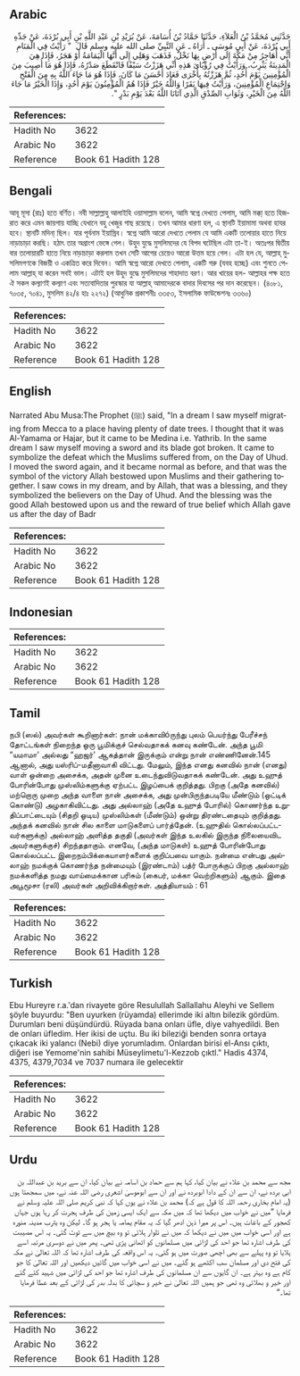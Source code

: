 ## Arabic


<div dir="rtl" lang="ar" style={{fontSize:'larger',backgroundColor:'#f8f9fa',padding:20}}>
حَدَّثَنِي مُحَمَّدُ بْنُ الْعَلاَءِ، حَدَّثَنَا حَمَّادُ بْنُ أُسَامَةَ، عَنْ بُرَيْدِ بْنِ عَبْدِ اللَّهِ بْنِ أَبِي بُرْدَةَ، عَنْ جَدِّهِ أَبِي بُرْدَةَ، عَنْ أَبِي مُوسَى ـ أُرَاهُ ـ عَنِ النَّبِيِّ صلى الله عليه وسلم قَالَ ‏ "‏ رَأَيْتُ فِي الْمَنَامِ أَنِّي أُهَاجِرُ مِنْ مَكَّةَ إِلَى أَرْضٍ بِهَا نَخْلٌ، فَذَهَبَ وَهَلِي إِلَى أَنَّهَا الْيَمَامَةُ أَوْ هَجَرُ، فَإِذَا هِيَ الْمَدِينَةُ يَثْرِبُ، وَرَأَيْتُ فِي رُؤْيَاىَ هَذِهِ أَنِّي هَزَزْتُ سَيْفًا فَانْقَطَعَ صَدْرُهُ، فَإِذَا هُوَ مَا أُصِيبَ مِنَ الْمُؤْمِنِينَ يَوْمَ أُحُدٍ، ثُمَّ هَزَزْتُهُ بِأُخْرَى فَعَادَ أَحْسَنَ مَا كَانَ، فَإِذَا هُوَ مَا جَاءَ اللَّهُ بِهِ مِنَ الْفَتْحِ وَاجْتِمَاعِ الْمُؤْمِنِينَ، وَرَأَيْتُ فِيهَا بَقَرًا وَاللَّهُ خَيْرٌ فَإِذَا هُمُ الْمُؤْمِنُونَ يَوْمَ أُحُدٍ، وَإِذَا الْخَيْرُ مَا جَاءَ اللَّهُ مِنَ الْخَيْرِ، وَثَوَابِ الصِّدْقِ الَّذِي آتَانَا اللَّهُ بَعْدَ يَوْمِ بَدْرٍ ‏"‏‏.‏
</div>
<div style={{backgroundColor:'#f8f9fa',padding:20, marginBottom: 10}}><table> <thead> <tr> <th>References:</th> <th></th> </tr> </thead> <tbody><tr><td>Hadith No</td><td>3622</td></tr><tr><td>Arabic No</td><td>3622</td></tr><tr><td>Reference</td><td>Book 61 Hadith 128</td></tr></tbody></table></div>

## Bengali


<div dir="ltr" lang="bn" style={{fontSize:'larger',backgroundColor:'#f8f9fa',padding:20}}>
আবূ মূসা (রাঃ) হতে বর্ণিত। নবী সাল্লাল্লাহু আলাইহি ওয়াসাল্লাম বলেন, আমি স্বপ্নে দেখতে পেলাম, আমি মক্কা্ হতে হিজরাত করে এমন জায়গায় যাচ্ছি যেখানে বহু খেজুর গাছ রয়েছে। তখন আমার ধারণা হল, এ স্থানটি ইয়ামামা অথবা হাযর হবে। স্থানটি মদিনা্ ছিল। যার পূর্বনাম ইয়াস্রিব। স্বপ্নে আমি আরো দেখতে পেলাম যে আমি একটি তলোয়ার হাতে নিয়ে নাড়াচাড়া করছি। হঠাৎ তার অগ্রাংশ ভেঙ্গে গেল। উহুদ যুদ্ধে মুসলিমদের যে বিপদ ঘটেছিল এটা তা-ই। অতঃপর দ্বিতীয় বার তলোয়ারটি হাতে নিয়ে নাড়াচাড়া করলাম তখন সেটি আগের চেয়েও আরো উত্তম হয়ে গেল। এটা হল যে, আল্লাহ্ মুসলিমগণকে বিজয়ী ও একত্রিত করে দিবেন। আমি স্বপ্নে আরো দেখতে পেলাম, একটি গরু (যবহ হচ্ছে) এবং শুনতে পেলাম আল্লাহ্ যা করেন সবই ভাল। এটাই হল উহুদ যুদ্ধে মুসলিমদের শাহাদাত বরণ। আর খায়ের হল- আল্লাহর পক্ষ হতে ঐ সকল কল্যাণই কল্যাণ এবং সত্যবাদিতার পুরস্কার যা আল্লাহ্ আমাদেরকে বাদার দিবসের পর দান করেছেন। (৪০৮১, ৭০৩৫, ৭০৪১, মুসলিম ৪২/৪ হাঃ ২২৭২) (আধুনিক প্রকাশনীঃ ৩৩৫৩, ইসলামিক ফাউন্ডেশনঃ ৩৩৬০)
</div>
<div style={{backgroundColor:'#f8f9fa',padding:20, marginBottom: 10}}><table> <thead> <tr> <th>References:</th> <th></th> </tr> </thead> <tbody><tr><td>Hadith No</td><td>3622</td></tr><tr><td>Arabic No</td><td>3622</td></tr><tr><td>Reference</td><td>Book 61 Hadith 128</td></tr></tbody></table></div>

## English


<div dir="ltr" lang="en" style={{fontSize:'larger',backgroundColor:'#f8f9fa',padding:20}}>
Narrated Abu Musa:The Prophet (ﷺ) said, "In a dream I saw myself migrating from Mecca to a place having plenty of date trees. I thought that it was Al-Yamama or Hajar, but it came to be Medina i.e. Yathrib. In the same dream I saw myself moving a sword and its blade got broken. It came to symbolize the defeat which the Muslims suffered from, on the Day of Uhud. I moved the sword again, and it became normal as before, and that was the symbol of the victory Allah bestowed upon Muslims and their gathering together. I saw cows in my dream, and by Allah, that was a blessing, and they symbolized the believers on the Day of Uhud. And the blessing was the good Allah bestowed upon us and the reward of true belief which Allah gave us after the day of Badr
</div>
<div style={{backgroundColor:'#f8f9fa',padding:20, marginBottom: 10}}><table> <thead> <tr> <th>References:</th> <th></th> </tr> </thead> <tbody><tr><td>Hadith No</td><td>3622</td></tr><tr><td>Arabic No</td><td>3622</td></tr><tr><td>Reference</td><td>Book 61 Hadith 128</td></tr></tbody></table></div>

## Indonesian


<div dir="ltr" lang="id" style={{fontSize:'larger',backgroundColor:'#f8f9fa',padding:20}}>

</div>
<div style={{backgroundColor:'#f8f9fa',padding:20, marginBottom: 10}}><table> <thead> <tr> <th>References:</th> <th></th> </tr> </thead> <tbody><tr><td>Hadith No</td><td>3622</td></tr><tr><td>Arabic No</td><td>3622</td></tr><tr><td>Reference</td><td>Book 61 Hadith 128</td></tr></tbody></table></div>

## Tamil


<div dir="ltr" lang="ta" style={{fontSize:'larger',backgroundColor:'#f8f9fa',padding:20}}>
நபி (ஸல்) அவர்கள் கூறினார்கள்: நான் மக்காவிóருந்து புலம் பெயர்ந்து பேரீச்சந் தோட்டங்கள் நிறைந்த ஒரு பூமிக்குச் செல்வதாகக் கனவு கண்டேன். அந்த பூமி “யமாமா' அல்லது “ஹஜர்' ஆகத்தான் இருக்கும் என்று நான் எண்ணினேன்.145 ஆனால், அது யஸ்ரிப்-மதீனாவாகி விட்டது. மேலும், இந்த எனது கனவில் நான் (எனது) வாள் ஒன்றை அசைக்க, அதன் முனை உடைந்துவிடுவதாகக் கண்டேன். அது உஹுத் போரின்போது முஸ்லிம்களுக்கு ஏற்பட்ட இழப்பைக் குறித்தது. பிறகு (அதே கனவில்) மற்றொரு முறை அந்த வாளை நான் அசைக்க, அது முன்பிருந்தபடியே மீண்டும் (ஒட்டிக் கொண்டு) அழகாகிவிட்டது. அது அல்லாஹ் (அதே உஹுத் போரில்) கொணர்ந்த உறுதிப்பாட்டையும் (சிதறி ஓடிய) முஸ்லிம்கள் (மீண்டும்) ஒன்று திரண்டதையும் குறித்தது. அந்தக் கனவில் நான் சில காளை மாடுகளைப் பார்த்தேன். (உஹுதில் கொல்லப்பட்டவர்களுக்கு) அல்லாஹ் அளித்த தகுதி (அவர்கள் இந்த உலகில் இருந்த நிலையைவிட அவர்களுக்குச்) சிறந்ததாகும். எனவே, (அந்த மாடுகள்) உஹுத் போரின்போது கொல்லப்பட்ட இறைநம்பிக்கையாளர்களைக் குறிப்பவை யாகும். நன்மை என்பது அல்லாஹ் நமக்குக் கொணர்ந்த நன்மையும் (இரண்டாம்) பத்ர் போருக்குப் பிறகு அல்லாஹ் நமக்களித்த நமது வாய்மைக்கான பரிசும் (கைபர், மக்கா வெற்றிகளும்) ஆகும். இதை அபூமூசா (ரலி) அவர்கள் அறிவிக்கிறார்கள். அத்தியாயம் : 61
</div>
<div style={{backgroundColor:'#f8f9fa',padding:20, marginBottom: 10}}><table> <thead> <tr> <th>References:</th> <th></th> </tr> </thead> <tbody><tr><td>Hadith No</td><td>3622</td></tr><tr><td>Arabic No</td><td>3622</td></tr><tr><td>Reference</td><td>Book 61 Hadith 128</td></tr></tbody></table></div>

## Turkish


<div dir="ltr" lang="tr" style={{fontSize:'larger',backgroundColor:'#f8f9fa',padding:20}}>
Ebu Hureyre r.a.'dan rivayete göre Resulullah Sallallahu Aleyhi ve Sellem şöyle buyurdu: "Ben uyurken (rüyamda) ellerimde iki altın bilezik gördüm. Durumları beni düşündürdü. Rüyada bana onları üfle, diye vahyedildi. Ben de onları üfledim. Her ikisi de uçtu. Bu iki bileziği benden sonra ortaya çıkacak iki yalancı (Nebi) diye yorumladım. Onlardan birisi el-Ansı çıktı, diğeri ise Yemome'nin sahibi Müseylimetu'l-Kezzob çıktl." Hadis 4374, 4375, 4379,7034 ve 7037 numara ile gelecektir
</div>
<div style={{backgroundColor:'#f8f9fa',padding:20, marginBottom: 10}}><table> <thead> <tr> <th>References:</th> <th></th> </tr> </thead> <tbody><tr><td>Hadith No</td><td>3622</td></tr><tr><td>Arabic No</td><td>3622</td></tr><tr><td>Reference</td><td>Book 61 Hadith 128</td></tr></tbody></table></div>

## Urdu


<div dir="rtl" lang="ur" style={{fontSize:'larger',backgroundColor:'#f8f9fa',padding:20}}>
مجھ سے محمد بن علاء نے بیان کیا، کہا ہم سے حماد بن اسامہ نے بیان کیا، ان سے برید بن عبداللہ بن ابی بردہ نے، ان سے ان کے دادا ابوبردہ نے اور ان سے ابوموسیٰ اشعری رضی اللہ عنہ نے، میں سمجھتا ہوں (یہ امام بخاری رحمہ اللہ کا قول ہے کہ) محمد بن علاء نے یوں کہا کہ نبی کریم صلی اللہ علیہ وسلم نے فرمایا ”میں نے خواب میں دیکھا تھا کہ میں مکہ سے ایک ایسی زمین کی طرف ہجرت کر رہا ہوں جہاں کھجور کے باغات ہیں۔ اس پر میرا ذہن ادھر گیا کہ یہ مقام یمامہ یا ہجر ہو گا۔ لیکن وہ یثرب مدینہ منورہ ہے اور اسی خواب میں میں نے دیکھا کہ میں نے تلوار ہلائی تو وہ بیچ میں سے ٹوٹ گئی۔ یہ اس مصیبت کی طرف اشارہ تھا جو احد کی لڑائی میں مسلمانوں کو اٹھانی پڑی تھی۔ پھر میں نے دوسری مرتبہ اسے ہلایا تو وہ پہلے سے بھی اچھی صورت میں ہو گئی۔ یہ اس واقعہ کی طرف اشارہ تھا کہ اللہ تعالیٰ نے مکہ کی فتح دی اور مسلمان سب اکٹھے ہو گئے۔ میں نے اسی خواب میں گائیں دیکھیں اور اللہ تعالیٰ کا جو کام ہے وہ بہتر ہے۔ ان گایوں سے ان مسلمانوں کی طرف اشارہ تھا جو احد کی لڑائی میں شہید کئے گئے اور خیر و بھلائی وہ تھی جو ہمیں اللہ تعالیٰ نے خیر و سچائی کا بدلہ بدر کی لڑائی کے بعد عطا فرمایا تھا۔“
</div>
<div style={{backgroundColor:'#f8f9fa',padding:20, marginBottom: 10}}><table> <thead> <tr> <th>References:</th> <th></th> </tr> </thead> <tbody><tr><td>Hadith No</td><td>3622</td></tr><tr><td>Arabic No</td><td>3622</td></tr><tr><td>Reference</td><td>Book 61 Hadith 128</td></tr></tbody></table></div>